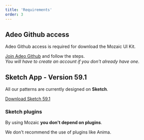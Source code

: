 ```yaml
---
title: 'Requirements'
order: 3
---
```


## Adeo Github access

Adeo Github access is required for download the Mozaic UI Kit.

[Join Adeo Github](https://adeo.github.io/join/) and follow the steps.<br />
_You will have to create an account if you don't already have one._

## Sketch App - Version 59.1

All our patterns are currently designed on **Sketch**.

[Download Sketch 59.1](https://www.sketchapp.com/updates/#version-59.1)

### Sketch plugins

By using Mozaic **you don't depend on plugins**.


<Highlight theme="warning" title="Be aware">

We don't recommend the use of plugins like Anima.

</Highlight>
